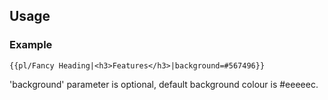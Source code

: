 <includeonly><div style="background:{{{background|#eeeeec}}}; padding:0px 5px 0px; -moz-border-radius-topright:25px; border-top-right-radius:25px;">
{{{1}}}
</div></includeonly>
<noinclude>
==Usage==

===Example===
{{pl/Fancy Heading|<h3>Features</h3>|background=#567496}}

<pre>{{pl/Fancy Heading|<h3>Features</h3>|background=#567496}}</pre>
'background' parameter is optional, default background colour is #eeeeec.

</noinclude>